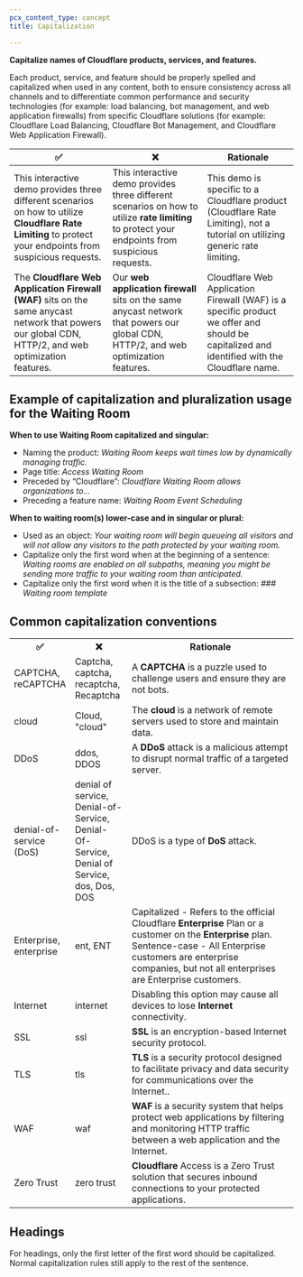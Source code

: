 ```yaml
---
pcx_content_type: concept
title: Capitalization

---
```


**Capitalize names of Cloudflare products, services, and features.**

Each product, service, and feature should be properly spelled and capitalized when used in any content, both to ensure consistency across all channels and to differentiate common performance and security technologies (for example: load balancing, bot management, and web application firewalls) from specific Cloudflare solutions (for example: Cloudflare Load Balancing, Cloudflare Bot Management, and Cloudflare Web Application Firewall).

| ✅                                                                                                                                                           | ❌                                                                                                                                                | Rationale                                                                                                                                   |
| ----------------------------------------------------------------------------------------------------------------------------------------------------------- | ------------------------------------------------------------------------------------------------------------------------------------------------ | ------------------------------------------------------------------------------------------------------------------------------------------- |
| This interactive demo provides three different scenarios on how to utilize **Cloudflare Rate Limiting** to protect your endpoints from suspicious requests. | This interactive demo provides three different scenarios on how to utilize **rate limiting** to protect your endpoints from suspicious requests. | This demo is specific to a Cloudflare product (Cloudflare Rate Limiting), not a tutorial on utilizing generic rate limiting.                |
| The **Cloudflare Web Application Firewall (WAF)** sits on the same anycast network that powers our global CDN, HTTP/2, and web optimization features.       | Our **web application firewall** sits on the same anycast network that powers our global CDN, HTTP/2, and web optimization features.             | Cloudflare Web Application Firewall (WAF) is a specific product we offer and should be capitalized and identified with the Cloudflare name. |

## Example of capitalization and pluralization usage for the Waiting Room

**When to use Waiting Room capitalized and singular:**

* Naming the product: *Waiting Room keeps wait times low by dynamically managing traffic.*
* Page title: *Access Waiting Room*
* Preceded by “Cloudflare”: *Cloudflare Waiting Room allows organizations to…*
* Preceding a feature name: *Waiting Room Event Scheduling*

**When to waiting room(s) lower-case and in singular or plural:**

* Used as an object: *Your waiting room will begin queueing all visitors and will not allow any visitors to the path protected by your waiting room.*
* Capitalize only the first word when at the beginning of a sentence:  *Waiting rooms are enabled on all subpaths, meaning you might be sending more traffic to your waiting room than anticipated.*
* Capitalize only the first word when it is the title of a subsection: *### Waiting room template*

## Common capitalization conventions

<table>
  <tr>
    <th style="width:20%">✅</th>
    <th style="width:20%">❌</th>
    <th>Rationale</th>
  </tr>
  <tr>
    <td>CAPTCHA, reCAPTCHA</td>
    <td>Captcha, captcha, recaptcha, Recaptcha</td>
    <td>A <b>CAPTCHA</b> is a puzzle used to challenge users and ensure they are not bots.</td>
  </tr>
  <tr>
    <td>cloud</td>
    <td>Cloud, "cloud"</td>
    <td>The <b>cloud</b> is a network of remote servers used to store and maintain data. </td>
  </tr>
  <tr>
    <td>DDoS</td>
    <td>ddos, DDOS</td>
    <td>A <b>DDoS</b> attack is a malicious attempt to disrupt normal traffic of a targeted server.</td>
  </tr>
  <tr>
    <td>denial-of-service (DoS)</td>
    <td>denial of service, Denial-of-Service, Denial-Of-Service, Denial of Service, dos, Dos, DOS</td>
    <td>DDoS is a type of <b>DoS</b> attack.</td>
  </tr>
  <tr>
    <td>Enterprise, enterprise</td>
    <td>ent, ENT</td>
    <td>Capitalized - Refers to the official Cloudflare <b>Enterprise</b> Plan or a customer on the <b>Enterprise</b> plan. Sentence-case - All Enterprise customers are enterprise companies, but not all enterprises are Enterprise customers. </td>
  </tr>
  <tr>
    <td>Internet</td>
    <td>internet</td>
    <td>Disabling this option may cause all devices to lose <b>Internet</b> connectivity.</td>
  </tr>
  <tr>
    <td>SSL</td>
    <td>ssl</td>
    <td><b>SSL</b> is an encryption-based Internet security protocol.</td>
  </tr>
  <tr>
    <td>TLS</td>
    <td>tls</td>
    <td><b>TLS</b> is a security protocol designed to facilitate privacy and data security for communications over the Internet..</td>
  </tr>
  <tr>
    <td>WAF</td>
    <td>waf</td>
    <td><b>WAF</b> is a security system that helps protect web applications by filtering and monitoring HTTP traffic between a web application and the Internet. </td>
  </tr>
  <tr>
    <td>Zero Trust</td>
    <td>zero trust</td>
    <td><b>Cloudflare</b> Access is a Zero Trust solution that secures inbound connections to your protected applications.</td>
  </tr>
</table>

## Headings

For headings, only the first letter of the first word should be capitalized. Normal capitalization rules still apply to the rest of the sentence.
